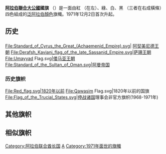 {{National flag infobox|
Name = 阿拉伯聯合大公國|
Article = |
Image = Flag of the United Arab Emirates.svg|
Use = 111111|
Symbol =|
Proportion = 1:2|
Adoption = 1971年12月2日|
Design = 由紅 （在左）、綠、白、黑 （三者在右成橫條）四色組成。|
Diminutive = |
}}

'''[[阿拉伯聯合大公國|阿拉伯聯合大公國]]國旗''' （'''{{rtl-lang|ar|علم الإمارات العربية المتحدة}}'''）是一面由紅 （在左）、綠、白、黑 （三者在右成橫條）四色組成的[[泛阿拉伯顏色|泛阿拉伯顏色]]旗幟。1971年12月2日首次升起。

==历史==
===  === 
<gallery>
File:Standard_of_Cyrus_the_Great_(Achaemenid_Empire).svg| [[阿契美尼德王朝|阿契美尼德王朝]]
File:Derafsh_Kaviani_flag_of_the_late_Sassanid_Empire.svg|[[萨珊王朝|萨珊王朝]]
File:Umayyad Flag.svg|[[倭马亚王朝|倭马亚王朝]]
File:Standard_of_the_Sultan_of_Oman.svg|[[阿曼苏丹国|阿曼帝国]]
</gallery>

=== 历史旗帜 ===
<gallery>
File:Red_flag.svg|1820年以前
File:Qawasim Flag.svg|1820年以前的国旗
File:Flag_of_the_Trucial_States.svg|[[停战诸国|停战诸国]]理事会非官方旗帜(1968-1971年) {{FIAV|historical}}
</gallery>

== 其他旗帜 ==

{{Gallery|width=200|height=100
|File:Civil Ensign of the United Arab Emirates.svg|阿联酋民船旗另一式， 比例1:2 {{nowrap|{{small|(比例: 1:2)}}}} {{FIAV|000100}} {{FIAV|normal}}
|File:Flag of the UAE Armed Forces.svg|阿联酋武装部队旗帜 {{FIAV|001000}} {{FIAV|normal}}
|File:Flag of the UAE Army.svg|阿联酋陆军旗帜 {{FIAV|001000}} {{FIAV|normal}}
|File:Flag of the President of the United Arab Emirates.svg|阿联酋总统旗帜 {{FIAV|normal}}
|File:Flag of the President of the United Arab Emirates (1973-2008).svg|阿联酋总统旗帜(1973-2008年) {{FIAV|historical}}
|File:Flag of the United Arab Emirates (3-2).svg|阿拉伯联合酋长国国旗另一式， 比例3:2
|File:Flag of the United Arab Emirates (vertical).svg|阿拉伯联合酋长国国旗；竖版旗帜，比例2:1
}}

==相似旗帜==
{{Gallery
|File:Flag of Afghan Interim Government in exile (1988-1992).svg|[[阿富汗伊斯兰国|阿富汗伊斯兰国]]，1992年4月27日－1992年12月6日
|File:Flag of Afghanistan (1992).svg|[[阿富汗伊斯兰国|阿富汗伊斯兰国]]，1992年4月27日－1992年12月6日
|File:Flag of Afghanistan (1992-1996; 2001).svg|[[阿富汗伊斯兰国|阿富汗伊斯兰国]]，1992年12月7日－1996年9月26日
|File:Flag of Afghanistan (1992–2001, 3-2).svg|[[阿富汗伊斯兰国|阿富汗伊斯兰国]]，1992年12月7日－1996年9月26日
|File:Flag of Afghanistan (2001-2002).svg|[[阿富汗伊斯兰国|阿富汗伊斯兰国]]，2001年11月13日－2002年1月27日
}}
{{亚洲题目|国旗}}

[[Category:阿拉伯联合酋长国|Category:阿拉伯联合酋长国]]
[[Category:國旗|A]]
[[Category:1971年面世的旗幟|Category:1971年面世的旗幟]]